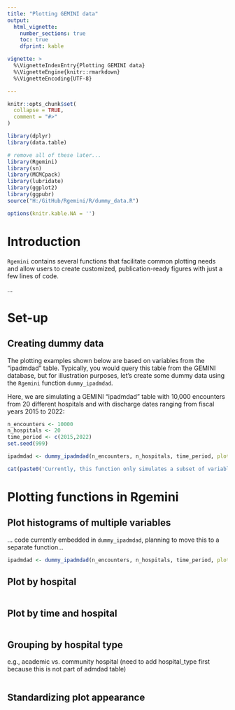 ```yaml
---
title: "Plotting GEMINI data"
output:
  html_vignette:
    number_sections: true
    toc: true
    dfprint: kable

vignette: >
  %\VignetteIndexEntry{Plotting GEMINI data}
  %\VignetteEngine{knitr::rmarkdown}
  %\VignetteEncoding{UTF-8}

---
```


```r
knitr::opts_chunk$set(
  collapse = TRUE,
  comment = "#>"
)

library(dplyr)
library(data.table)

# remove all of these later...
library(Rgemini)
library(sn)
library(MCMCpack)
library(lubridate)
library(ggplot2)
library(ggpubr)
source("H:/GitHub/Rgemini/R/dummy_data.R") 

options(knitr.kable.NA = '')

```

# Introduction

`Rgemini` contains several functions that facilitate common plotting needs and allow users to create customized, publication-ready figures with just a few lines of code.

 ...


# Set-up

## Creating dummy data 

The plotting examples shown below are based on variables from the "ipadmdad" table. Typically, you would query this table from the GEMINI database, but for illustration purposes, let's create some dummy data using the `Rgemini` function `dummy_ipadmdad`. 

Here, we are simulating a GEMINI "ipadmdad" table with 10,000 encounters from 20 different hospitals and with discharge dates ranging from fiscal years 2015 to 2022:

```r
n_encounters <- 10000
n_hospitals <- 20
time_period <- c(2015,2022)
set.seed(999)

ipadmdad <- dummy_ipadmdad(n_encounters, n_hospitals, time_period, plot = FALSE)

```

```r
cat(paste0('Currently, this function only simulates a subset of variables in the "ipadmdad" table, namely: ', paste(colnames(ipadmdad), collapse = ", "), '.'))
```


# Plotting functions in Rgemini 

## Plot histograms of multiple variables

... code currently embedded in `dummy_ipadmdad`, planning to move this to a separate function...

```r
ipadmdad <- dummy_ipadmdad(n_encounters, n_hospitals, time_period, plot = TRUE)

```

## Plot by hospital

```r


```


## Plot by time and hospital


```r


```


## Grouping by hospital type

e.g., academic vs. community hospital (need to add hospital_type first because this is not part of admdad table)

```r


```


## Standardizing plot appearance

```r


```





